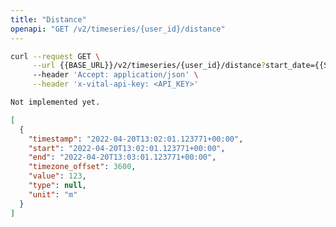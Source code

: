 ```yaml
---
title: "Distance"
openapi: "GET /v2/timeseries/{user_id}/distance"
---
```


<RequestExample>

```bash Bash
curl --request GET \
     --url {{BASE_URL}}/v2/timeseries/{user_id}/distance?start_date={{START_DATE}}&end_date={{END_DATE}} \
     --header 'Accept: application/json' \
     --header 'x-vital-api-key: <API_KEY>'
```

```python Python
Not implemented yet.
```

</RequestExample>

<ResponseExample>

```json Example
[
  {
    "timestamp": "2022-04-20T13:02:01.123771+00:00",
    "start": "2022-04-20T13:02:01.123771+00:00",
    "end": "2022-04-20T13:03:01.123771+00:00",
    "timezone_offset": 3600,
    "value": 123,
    "type": null,
    "unit": "m"
  }
]
```

</ResponseExample>
